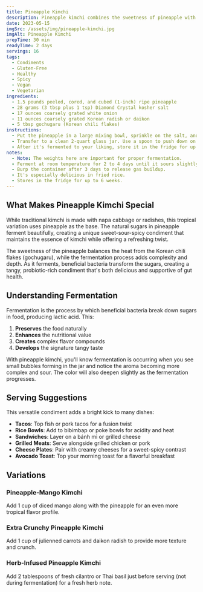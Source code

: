 ```yaml
---
title: Pineapple Kimchi
description: Pineapple kimchi combines the sweetness of pineapple with the savory, spicy, and tangy flavors of traditional kimchi. This unique twist on kimchi enhances the pineapple's natural acidity, balancing it with salt and heat for a deliciously complex flavor profile. It's especially delicious in fried rice.
date: 2023-05-15
imgSrc: /assets/img/pineapple-kimchi.jpg
imgAlt: Pineapple Kimchi
prepTime: 30 min
readyTime: 2 days
servings: 16
tags:
  - Condiments
  - Gluten-Free
  - Healthy
  - Spicy
  - Vegan
  - Vegetarian
ingredients:
  - 1.5 pounds peeled, cored, and cubed (1-inch) ripe pineapple
  - 28 grams (3 tbsp plus 1 tsp) Diamond Crystal kosher salt
  - 17 ounces coarsely grated white onion
  - 11 ounces coarsely grated Korean radish or daikon
  - 5 tbsp gochugaru (Korean chili flakes)
instructions:
  - Put the pineapple in a large mixing bowl, sprinkle on the salt, and toss well. Let stand until the pineapple starts to give up some liquid, about 10 minutes. Add the onion, radish, and gochugaru and stir well.
  - Transfer to a clean 2-quart glass jar. Use a spoon to push down on the mixture, so the liquid rises to submerge or nearly submerge the pineapple. Cover with plastic wrap, pressing it against the surface of the mixture, then add a small weight. Cover tightly with a lid and let it ferment at room temperature until it sours slightly, 2 to 4 days, burping the container after 3 days.
  - After it's fermented to your liking, store it in the fridge for up to 6 weeks.
notes:
  - Note: The weights here are important for proper fermentation.
  - Ferment at room temperature for 2 to 4 days until it sours slightly.
  - Burp the container after 3 days to release gas buildup.
  - It's especially delicious in fried rice.
  - Stores in the fridge for up to 6 weeks.
---
```


## What Makes Pineapple Kimchi Special

While traditional kimchi is made with napa cabbage or radishes, this tropical variation uses pineapple as the base. The natural sugars in pineapple ferment beautifully, creating a unique sweet-sour-spicy condiment that maintains the essence of kimchi while offering a refreshing twist.

The sweetness of the pineapple balances the heat from the Korean chili flakes (gochugaru), while the fermentation process adds complexity and depth. As it ferments, beneficial bacteria transform the sugars, creating a tangy, probiotic-rich condiment that's both delicious and supportive of gut health.

## Understanding Fermentation

Fermentation is the process by which beneficial bacteria break down sugars in food, producing lactic acid. This:

1. **Preserves** the food naturally
2. **Enhances** the nutritional value
3. **Creates** complex flavor compounds
4. **Develops** the signature tangy taste

With pineapple kimchi, you'll know fermentation is occurring when you see small bubbles forming in the jar and notice the aroma becoming more complex and sour. The color will also deepen slightly as the fermentation progresses.

## Serving Suggestions

This versatile condiment adds a bright kick to many dishes:

- **Tacos**: Top fish or pork tacos for a fusion twist
- **Rice Bowls**: Add to bibimbap or poke bowls for acidity and heat
- **Sandwiches**: Layer on a bánh mì or grilled cheese
- **Grilled Meats**: Serve alongside grilled chicken or pork
- **Cheese Plates**: Pair with creamy cheeses for a sweet-spicy contrast
- **Avocado Toast**: Top your morning toast for a flavorful breakfast

## Variations

### Pineapple-Mango Kimchi
Add 1 cup of diced mango along with the pineapple for an even more tropical flavor profile.

### Extra Crunchy Pineapple Kimchi
Add 1 cup of julienned carrots and daikon radish to provide more texture and crunch.

### Herb-Infused Pineapple Kimchi
Add 2 tablespoons of fresh cilantro or Thai basil just before serving (not during fermentation) for a fresh herb note.